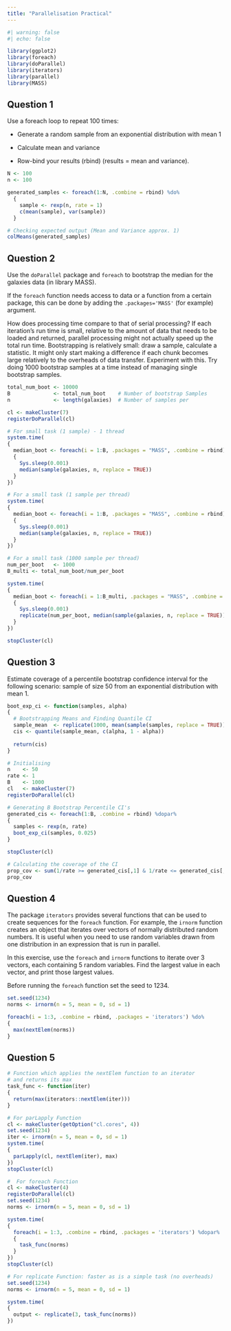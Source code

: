 ```yaml
---
title: "Parallelisation Practical"
---
```


```r
#| warning: false
#| echo: false

library(ggplot2)
library(foreach)
library(doParallel)
library(iterators)
library(parallel) 
library(MASS)

```

## Question 1

Use a foreach loop to repeat 100 times:

-   Generate a random sample from an exponential distribution with mean 1

-   Calculate mean and variance

-   Row-bind your results (rbind) (results = mean and variance).

```r
N <- 100
n <- 100

generated_samples <- foreach(1:N, .combine = rbind) %do% 
  {
    sample <- rexp(n, rate = 1)
    c(mean(sample), var(sample))
  }

# Checking expected output (Mean and Variance approx. 1)
colMeans(generated_samples)

```

## Question 2
Use the `doParallel` package and `foreach` to bootstrap the median for the galaxies data (in library MASS).

If the `foreach` function needs access to data or a function from a certain package, this can be done by adding the `.packages='MASS'` (for example) argument.

How does processing time compare to that of serial processing? If each iteration’s run time is small, relative to the amount of data that needs to be loaded and returned, parallel processing might not actually speed up the total run time. Bootstrapping is relatively small: draw a sample, calculate a statistic. It might only start making a difference if each chunk becomes large relatively to the overheads of data transfer. Experiment with this. Try doing 1000 bootstrap samples at a time instead of managing single bootstrap samples.

```r
total_num_boot <- 10000
B              <- total_num_boot    # Number of bootstrap Samples
n              <- length(galaxies)  # Number of samples per

cl <- makeCluster(7)
registerDoParallel(cl)

# For small task (1 sample) - 1 thread
system.time(
{
  median_boot <- foreach(i = 1:B, .packages = "MASS", .combine = rbind) %do% 
  {
    Sys.sleep(0.001)
    median(sample(galaxies, n, replace = TRUE))
  }
})

# For a small task (1 sample per thread)
system.time(
{
  median_boot <- foreach(i = 1:B, .packages = "MASS", .combine = rbind) %dopar% 
  {
    Sys.sleep(0.001)
    median(sample(galaxies, n, replace = TRUE))
  }
})

# For a small task (1000 sample per thread)
num_per_boot   <- 1000
B_multi <- total_num_boot/num_per_boot

system.time(
{
  median_boot <- foreach(i = 1:B_multi, .packages = "MASS", .combine = rbind) %dopar% 
  {
    Sys.sleep(0.001)
    replicate(num_per_boot, median(sample(galaxies, n, replace = TRUE)))
  }
})

stopCluster(cl)

```

## Question 3

Estimate coverage of a percentile bootstrap confidence interval for the following scenario: sample of size 50 from an exponential distribution with mean 1.

```r

boot_exp_ci <- function(samples, alpha)
{
  # Bootstrapping Means and Finding Quantile CI
  sample_mean  <- replicate(1000, mean(sample(samples, replace = TRUE)))
  cis <- quantile(sample_mean, c(alpha, 1 - alpha))
  
  return(cis)
}

# Initialising
n    <- 50
rate <- 1
B    <- 1000
cl   <- makeCluster(7)
registerDoParallel(cl)

# Generating B Bootstrap Percentile CI's
generated_cis <- foreach(1:B, .combine = rbind) %dopar%
{
  samples <- rexp(n, rate)
  boot_exp_ci(samples, 0.025)
}

stopCluster(cl)

# Calculating the coverage of the CI
prop_cov <- sum(1/rate >= generated_cis[,1] & 1/rate <= generated_cis[,2]) / B
prop_cov

```

## Question 4

The package `iterators` provides several functions that can be used to create sequences for the `foreach` function. For example, the `irnorm` function creates an object that iterates over vectors of normally distributed random numbers. It is useful when you need to use random variables drawn from one distribution in an expression that is run in parallel.

In this exercise, use the `foreach` and `irnorm` functions to iterate over 3 vectors, each containing 5 random variables. Find the largest value in each vector, and print those largest values.

Before running the `foreach` function set the seed to 1234.

```r

set.seed(1234)
norms <- irnorm(n = 5, mean = 0, sd = 1)

foreach(i = 1:3, .combine = rbind, .packages = 'iterators') %do%
{
  max(nextElem(norms))
}

```

## Question 5

```r

# Function which applies the nextElem function to an iterator 
# and returns its max
task_func <- function(iter)
{
  return(max(iterators::nextElem(iter)))
}

# For parLapply Function
cl <- makeCluster(getOption("cl.cores", 4))
set.seed(1234)
iter <- irnorm(n = 5, mean = 0, sd = 1)
system.time(
{
  parLapply(cl, nextElem(iter), max)
})
stopCluster(cl)

#  For foreach Function
cl <- makeCluster(4)
registerDoParallel(cl)
set.seed(1234)
norms <- irnorm(n = 5, mean = 0, sd = 1)

system.time(
{
  foreach(i = 1:3, .combine = rbind, .packages = 'iterators') %dopar%
  {
    task_func(norms)
  }
})
stopCluster(cl)

# For replicate Function: faster as is a simple task (no overheads)
set.seed(1234)
norms <- irnorm(n = 5, mean = 0, sd = 1)

system.time(
{
  output <- replicate(3, task_func(norms))
})

```